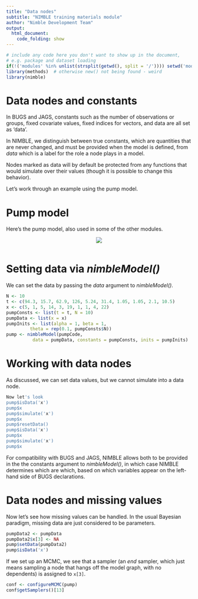 ```yaml
---
title: "Data nodes"
subtitle: "NIMBLE training materials module"
author: "Nimble Development Team"
output:
  html_document:
    code_folding: show
---
```



```r
# include any code here you don't want to show up in the document,
# e.g. package and dataset loading
if(!('modules' %in% unlist(strsplit(getwd(), split = '/')))) setwd('modules')
library(methods)  # otherwise new() not being found - weird
library(nimble)
```

# Data nodes and constants

In BUGS and JAGS, constants such as the number of observations or groups, fixed covariate values, fixed indices for vectors, and data are all set as 'data'. 

In NIMBLE, we distinguish between true constants, which are quantities that are never changed, and must be provided when the model is defined, from *data* which is a label for the role a node plays in a model.

Nodes marked as data will by default be protected from any functions that would simulate over their values (though it is possible to change this behavior).

Let's work through an example using the pump model.

# Pump model

Here's the pump model, also used in some of the other modules.

<center><img src="figures/pumpDAG.jpg"></center>

```r
```

# Setting data via *nimbleModel()*

We can set the data by passing the *data* argument to *nimbleModel()*.

```r
N <- 10
t <- c(94.3, 15.7, 62.9, 126, 5.24, 31.4, 1.05, 1.05, 2.1, 10.5)
x <- c(5, 1, 5, 14, 3, 19, 1, 1, 4, 22)
pumpConsts <- list(t = t, N = 10)
pumpData <- list(x = x)
pumpInits <- list(alpha = 1, beta = 1,
         theta = rep(0.1, pumpConsts$N))
pump <- nimbleModel(pumpCode, 
          data = pumpData, constants = pumpConsts, inits = pumpInits)
```

# Working with data nodes

As discussed, we can set data values, but we cannot simulate into a data node. 

```r
Now let's look
pump$isData('x')
pump$x
pump$simulate('x')
pump$x
pump$resetData()
pump$isData('x')
pump$x
pump$simulate('x')
pump$x
```

For compatibility with BUGS
and JAGS, NIMBLE allows both to be provided in the the constants
argument to *nimbleModel()*, in which case NIMBLE determines which are
which, based on which variables appear on the left-hand side of BUGS
declarations.


# Data nodes and missing values

Now let's see how missing values can be handled. In the usual Bayesian paradigm, missing data are just considered to be parameters.

```r
pumpData2 <- pumpData
pumpData2$x[3] <- NA
pump$setData(pumpData2)
pump$isData('x')
```

If we set up an MCMC, we see that a sampler (an *end* sampler, which just means sampling a node that hangs off the model graph, with no dependents) is assigned to `x[3]`.

```r
conf <- configureMCMC(pump)
conf$getSamplers()[13]
```

